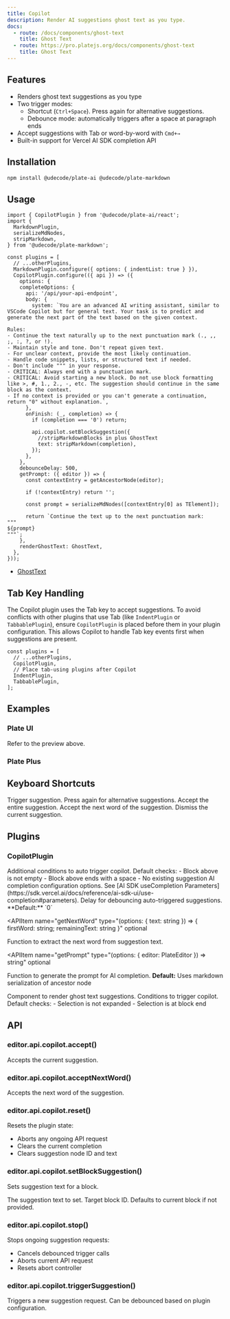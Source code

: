 ```yaml
---
title: Copilot
description: Render AI suggestions ghost text as you type.
docs:
  - route: /docs/components/ghost-text
    title: Ghost Text
  - route: https://pro.platejs.org/docs/components/ghost-text
    title: Ghost Text
---
```


<ComponentPreview name="copilot-demo" />

<PackageInfo>

## Features

- Renders ghost text suggestions as you type
- Two trigger modes:
  - Shortcut (`Ctrl+Space`). Press again for alternative suggestions.
  - Debounce mode: automatically triggers after a space at paragraph ends
- Accept suggestions with Tab or word-by-word with `Cmd+→`
- Built-in support for Vercel AI SDK completion API

</PackageInfo>

## Installation

```bash
npm install @udecode/plate-ai @udecode/plate-markdown
```

## Usage

```tsx
import { CopilotPlugin } from '@udecode/plate-ai/react';
import {
  MarkdownPlugin,
  serializeMdNodes,
  stripMarkdown,
} from '@udecode/plate-markdown';
```

```tsx
const plugins = [
  // ...otherPlugins,
  MarkdownPlugin.configure({ options: { indentList: true } }),
  CopilotPlugin.configure(({ api }) => ({
    options: {
    completeOptions: {
      api: '/api/your-api-endpoint',
      body: {
        system: `You are an advanced AI writing assistant, similar to VSCode Copilot but for general text. Your task is to predict and generate the next part of the text based on the given context.

Rules:
- Continue the text naturally up to the next punctuation mark (., ,, ;, :, ?, or !).
- Maintain style and tone. Don't repeat given text.
- For unclear context, provide the most likely continuation.
- Handle code snippets, lists, or structured text if needed.
- Don't include """ in your response.
- CRITICAL: Always end with a punctuation mark.
- CRITICAL: Avoid starting a new block. Do not use block formatting like >, #, 1., 2., -, etc. The suggestion should continue in the same block as the context.
- If no context is provided or you can't generate a continuation, return "0" without explanation.`,
      },
      onFinish: (_, completion) => {
        if (completion === '0') return;

        api.copilot.setBlockSuggestion({
          //stripMarkdownBlocks in plus GhostText
          text: stripMarkdown(completion),
        });
      },
    },
    debounceDelay: 500,
    getPrompt: ({ editor }) => {
      const contextEntry = getAncestorNode(editor);

      if (!contextEntry) return '';

      const prompt = serializeMdNodes([contextEntry[0] as TElement]);

      return `Continue the text up to the next punctuation mark:
"""
${prompt}
"""`;
    },
    renderGhostText: GhostText,
  },
}));
```

- [GhostText](/docs/components/ghost-text)

## Tab Key Handling

The Copilot plugin uses the Tab key to accept suggestions. To avoid conflicts with other plugins that use Tab (like `IndentPlugin` or `TabbablePlugin`), ensure `CopilotPlugin` is placed before them in your plugin configuration. This allows Copilot to handle Tab key events first when suggestions are present.

```tsx
const plugins = [
  // ...otherPlugins,
  CopilotPlugin,
  // Place tab-using plugins after Copilot
  IndentPlugin,
  TabbablePlugin,
];
```

## Examples

### Plate UI

Refer to the preview above.

### Plate Plus

<ComponentPreviewPro name="copilot-pro" />

## Keyboard Shortcuts

<KeyTable>
  <KeyTableItem hotkey="Ctrl + Space">
    Trigger suggestion. Press again for alternative suggestions.
  </KeyTableItem>
  <KeyTableItem hotkey="Tab">Accept the entire suggestion.</KeyTableItem>
  <KeyTableItem hotkey="Cmd + →">
    Accept the next word of the suggestion.
  </KeyTableItem>
  <KeyTableItem hotkey="Escape">Dismiss the current suggestion.</KeyTableItem>
</KeyTable>

## Plugins

### CopilotPlugin

<APIOptions>
<APIItem name="autoTriggerQuery" type="(options: { editor: PlateEditor }) => boolean" optional>
  Additional conditions to auto trigger copilot. Default checks:
  - Block above is not empty
  - Block above ends with a space
  - No existing suggestion
</APIItem>

<APIItem name="completeOptions" type="Partial<CompleteOptions>">
  AI completion configuration options. See [AI SDK useCompletion
  Parameters](https://sdk.vercel.ai/docs/reference/ai-sdk-ui/use-completion#parameters).
</APIItem>

<APIItem name="debounceDelay" type="number" optional>
  Delay for debouncing auto-triggered suggestions. **Default:** `0`
</APIItem>

<APIItem
  name="getNextWord"
  type="(options: { text: string }) => { firstWord: string; remainingText: string }"
  optional
>
  Function to extract the next word from suggestion text.
</APIItem>

<APIItem
  name="getPrompt"
  type="(options: { editor: PlateEditor }) => string"
  optional
>
  Function to generate the prompt for AI completion. **Default:** Uses markdown
  serialization of ancestor node
</APIItem>

<APIItem name="renderGhostText" type="(() => React.ReactNode) | null" optional>
  Component to render ghost text suggestions.
</APIItem>

<APIItem name="triggerQuery" type="(options: { editor: PlateEditor }) => boolean" optional>
  Conditions to trigger copilot. Default checks:
  - Selection is not expanded
  - Selection is at block end
</APIItem>
</APIOptions>

## API

### editor.api.copilot.accept()

Accepts the current suggestion.

### editor.api.copilot.acceptNextWord()

Accepts the next word of the suggestion.

### editor.api.copilot.reset()

Resets the plugin state:

- Aborts any ongoing API request
- Clears the current completion
- Clears suggestion node ID and text

### editor.api.copilot.setBlockSuggestion()

Sets suggestion text for a block.

<APIParameters>
  <APIItem name="options" type="object">
    <APISubList>
      <APISubListItem parent="options" name="text" type="string">
        The suggestion text to set.
      </APISubListItem>
      <APISubListItem parent="options" name="id" type="string" optional>
        Target block ID. Defaults to current block if not provided.
      </APISubListItem>
    </APISubList>
  </APIItem>
</APIParameters>

### editor.api.copilot.stop()

Stops ongoing suggestion requests:

- Cancels debounced trigger calls
- Aborts current API request
- Resets abort controller

### editor.api.copilot.triggerSuggestion()

Triggers a new suggestion request. Can be debounced based on plugin configuration.
